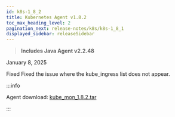 ```yaml
---
id: k8s-1_8_2
title: Kubernetes Agent v1.8.2
toc_max_heading_level: 2
pagination_next: release-notes/k8s/k8s-1_8_1
displayed_sidebar: releaseSidebar
---
```


> **Includes Java Agent v2.2.48**

January 8, 2025

<Status priority='0'>Fixed</Status> Fixed the issue where the kube_ingress list does not appear.

:::info

Agent download: [kube_mon_1.8.2.tar](https://repo.whatap.io/docker/kube_mon_1.8.2.tar)

:::
